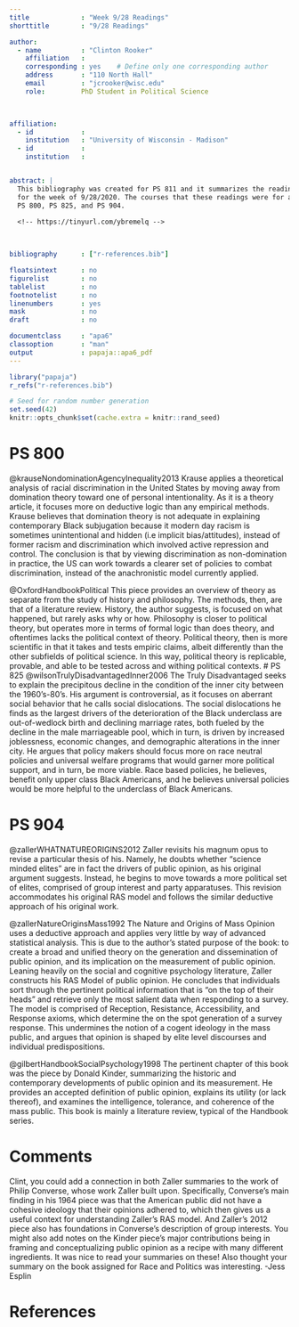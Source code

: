 ```yaml
---
title             : "Week 9/28 Readings"
shorttitle        : "9/28 Readings"

author: 
  - name          : "Clinton Rooker"
    affiliation   : 
    corresponding : yes    # Define only one corresponding author
    address       : "110 North Hall"
    email         : "jcrooker@wisc.edu"
    role:         PhD Student in Political Science

      

affiliation:
  - id            : 
    institution   : "University of Wisconsin - Madison"
  - id            : 
    institution   : 


abstract: |
  This bibliography was created for PS 811 and it summarizes the readings 
  for the week of 9/28/2020. The courses that these readings were for are 
  PS 800, PS 825, and PS 904. 
  
  <!-- https://tinyurl.com/ybremelq -->
  


bibliography      : ["r-references.bib"]

floatsintext      : no
figurelist        : no
tablelist         : no
footnotelist      : no
linenumbers       : yes
mask              : no
draft             : no

documentclass     : "apa6"
classoption       : "man"
output            : papaja::apa6_pdf
---
```


```r
library("papaja")
r_refs("r-references.bib")
```

```r
# Seed for random number generation
set.seed(42)
knitr::opts_chunk$set(cache.extra = knitr::rand_seed)
```

# PS 800
@krauseNondominationAgencyInequality2013
Krause applies a theoretical analysis of racial discrimination in the United 
States by moving away from domination theory toward one of personal intentionality. As it is a theory article, it focuses more on deductive logic than any empirical methods. Krause believes that domination theory is not adequate in explaining contemporary Black subjugation because it modern day racism is sometimes unintentional and hidden (i.e implicit bias/attitudes), instead of former racism and discrimination which involved active repression and control. The conclusion is that by viewing discrimination as non-domination in practice, the US can work towards a clearer set of policies to combat discrimination, instead of the anachronistic model currently applied. 

@OxfordHandbookPolitical
This piece provides an overview of theory as separate from the study of history and philosophy. The methods, then, are that of a literature review. History, the author suggests, is focused on what happened, but rarely asks why or how. Philosophy is closer to political theory, but operates more in terms of formal logic than does theory, and oftentimes lacks the political context of theory. Political theory, then is more scientific in that it takes and tests empiric claims, albeit differently than the other subfields of political science. In this way, political theory is replicable, provable, and able to be tested across and withing political contexts. 
# PS 825
@wilsonTrulyDisadvantagedInner2006
The Truly Disadvantaged seeks to explain the precipitous decline in the condition 
of the inner city between the 1960's-80's. His argument is controversial, as 
it focuses on aberrant social behavior that he calls social dislocations. 
The social dislocations he finds as the largest drivers of the deterioration 
of the Black underclass are out-of-wedlock birth and declining marriage rates, 
both fueled by the decline in the male marriageable pool, which in turn, is 
driven by increased joblessness, economic changes, and demographic alterations in the inner city. He argues that policy makers should focus more on race neutral policies and universal welfare programs that would garner more political support, and in turn, be more viable. Race based policies, he believes, benefit only upper class Black Americans, and he believes universal policies would be more helpful to the underclass of Black Americans. 

# PS 904
@zallerWHATNATUREORIGINS2012
Zaller revisits his magnum opus to revise a particular thesis of his. Namely, 
he doubts whether "science minded elites" are in fact the drivers of public 
opinion, as his original argument suggests. Instead, he begins to move 
towards a more political set of elites, comprised of group interest and party 
apparatuses. This revision accommodates his original RAS model and follows the 
similar deductive approach of his original work.

@zallerNatureOriginsMass1992 
The Nature and Origins of Mass Opinion uses a deductive approach and applies 
very little by way of advanced statistical analysis. This is due to the author's 
stated purpose of the book: to create a broad and unified theory on the 
generation and dissemination of public opinion, and its implication on the 
measurement of public opinion. Leaning heavily on the social and cognitive 
psychology literature, Zaller constructs his RAS Model of public opinion. 
He concludes that individuals sort through the pertinent political information
that is "on the top of their heads" and retrieve only the most salient data 
when responding to a survey. The model is comprised of Reception, Resistance, 
Accessibility, and Response axioms, which determine the on the spot generation
of a survey response. This undermines the notion of a cogent ideology in the 
mass public, and argues that opinion is shaped by elite level discourses and 
individual predispositions.

@gilbertHandbookSocialPsychology1998
The pertinent chapter of this book was the piece by Donald Kinder, summarizing 
the historic and contemporary developments of public opinion and its 
measurement. He provides an accepted definition of public opinion, explains
its utility (or lack thereof), and examines the intelligence, tolerance, and 
coherence of the mass public. This book is mainly a literature review, typical
of the Handbook series. 

# Comments
Clint, you could add a connection in both Zaller summaries to the work of Philip Converse, whose work Zaller built upon. Specifically, Converse's main finding in his 1964 piece was that the American public did not have a cohesive ideology that their opinions adhered to, which then gives us a useful context for understanding Zaller's RAS model. And Zaller's 2012 piece also has foundations in Converse's description of group interests. You might also add notes on the Kinder piece's major contributions being in framing and conceptualizing public opinion as a recipe with many different ingredients.
It was nice to read your summaries on these! Also thought your summary on the book assigned for Race and Politics was interesting.
-Jess Esplin

\newpage

# References

\begingroup
\setlength{\parindent}{-0.5in}
\setlength{\leftskip}{0.5in}

<div id="refs" custom-style="Bibliography"></div>
\endgroup
